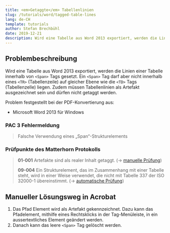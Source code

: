```yaml
---
title: <em>Getaggte</em> Tabellenlinien
slug: /tutorials/word/tagged-table-lines
lang: de-CH
template: tutorials
author: Stefan Brechbühl
date: 2019-12-21
description: Wird eine Tabelle aus Word 2013 exportiert, werden die Linien einer Tabelle innerhalb von &lt;Span&gt; Tags gesetzt. Ein &lt;Span&gt; Tag darf aber nicht innerhalb eines &lt;TR&gt; (Tabellenzeile) auf gleicher Ebene wie die &lt;TD&gt; Tags (Tabellenzelle) liegen. Zudem müssen Tabellenlinien als Artefakt ausgezeichnet sein und dürfen nicht getaggt werden
---
```

## Problembeschreibung

Wird eine Tabelle aus Word 2013 exportiert, werden die Linien einer Tabelle innerhalb von `<Span>` Tags gesetzt. Ein `<Span>` Tag darf aber nicht innerhalb eines `<TR>` (Tabellenzeile) auf gleicher Ebene wie die `<TD>` Tags (Tabellenzelle) liegen. Zudem müssen Tabellenlinien als Artefakt ausgezeichnet sein und dürfen nicht getaggt werden.

Problem festgestellt bei der PDF-Konvertierung aus:

- Microsoft Word 2013 für Windows

### PAC 3 Fehlermeldung

> Falsche Verwendung eines „Span“-Strukturelements

### Prüfpunkte des Matterhorn Protokolls

> **01-001** Artefakte sind als realer Inhalt getaggt. (→ [manuelle Prüfung](https://accessible-pdf.info/de/glossar/#manuelle-pruefung))
> 
> **09-004** Ein Strukturelement, das im Zusammenhang mit einer Tabelle steht, wird in einer Weise verwendet, die nicht mit Tabelle 337 der ISO 32000-1 übereinstimmt. (→ [automatische Prüfung](https://accessible-pdf.info/de/glossar/#automatische-pruefung))

## Manueller Lösungsweg in Acrobat

1. Das Pfad Element wird als Artefakt gekennzeichnet. Dazu kann das Pfadelement, mithilfe eines Rechtsklicks in der Tag-Menüleiste, in ein aussertextliches Element geändert werden.
2. Danach kann das leere `<Span>` Tag gelöscht werden.